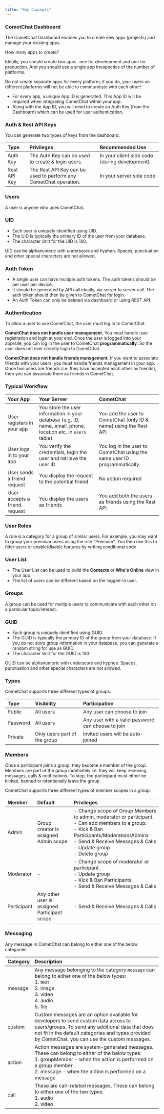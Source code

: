 ```yaml
---
title: "Key Concepts"
---
```


### **CometChat Dashboard**

The CometChat Dashboard enables you to create new apps (projects) and manage your existing apps.

<Note>
How many apps to create?

Ideally, you should create two apps- one for development and one for production. And you should use a single app irrespective of the number of platforms.

Do not create separate apps for every platform; if you do, your users on different platforms will not be able to communicate with each other!

</Note>

* For every app, a unique App ID is generated. This App ID will be required when integrating CometChat within your app.
* Along with the App ID, you will need to create an Auth Key (from the Dashboard) which can be used for user authentication.

### **Auth & Rest API Keys**

You can generate two types of keys from the dashboard.

| Type         | Privileges                                                       | Recommended Use                               |
| :------------ | :---------------------------------------------------------------- | :--------------------------------------------- |
| Auth Key     | The Auth Key can be used to create & login users.                | In your client side code (during development) |
| Rest API Key | The Rest API Key can be used to perform any CometChat operation. | In your server side code                      |

### **Users**

A user is anyone who uses CometChat.

### **UID**

* Each user is uniquely identified using UID.
* The UID is typically the primary ID of the user from your database.
* The character limit for the UID is 100.

<Warning>

UID can be alphanumeric with underscore and hyphen. Spaces, punctuation and other special characters are not allowed.

</Warning>

### **Auth Token**

* A single user can have multiple auth tokens. The auth tokens should be per user per device.
* It should be generated by API call ideally, via server to server call. The auth token should then be given to CometChat for login.
* An Auth Token can only be deleted via dashboard or using REST API.

### **Authentication**

To allow a user to use CometChat, the user must log in to CometChat.

**CometChat does not handle user management.** You must handle user registration and login at your end. Once the user is logged into your app/site, you can log in the user to CometChat **programmatically**. So the user does not ever directly login to CometChat.

**CometChat does not handle friends management.** If you want to associate friends with your users, you must handle friends management in your app. Once two users are friends (i.e. they have accepted each other as friends), then you can associate them as friends in CometChat.

### **Typical Workflow**

| Your App                      | Your Server                                                                                                   | CometChat                                                                |
| :----------------------------- | :------------------------------------------------------------------------------------------------------------- | :------------------------------------------------------------------------ |
| User registers in your app    | You store the user information in your database (e.g. ID, name, email, phone, location etc. in `users` table) | You add the user to CometChat (only ID & name) using the Rest API        |
| User logs in to your app      | You verify the credentials, login the user and retrieve the user ID                                           | You log in the user to CometChat using the same user ID programmatically |
| User sends a friend request   | You display the request to the potential friend                                                               | No action required                                                       |
| User accepts a friend request | You display the users as friends                                                                              | You add both the users as friends using the Rest API                     |

### **User Roles**

A role is a category for a group of similar users. For example, you may want to group your premium users using the role "Premium". You then use this to filter users or enable/disable features by writing conditional code.

### **User List**

* The User List can be used to build the **Contacts** or **Who's Online** view in your app.
* The list of users can be different based on the logged-in user.

### **Groups**

A group can be used for multiple users to communicate with each other on a particular topic/interest.

### **GUID**

* Each group is uniquely identified using GUID.
* The GUID is typically the primary ID of the group from your database. If you do not store group information in your database, you can generate a random string for use as GUID.
* The character limit for the GUID is 100.

<Warning>

GUID can be alphanumeric with underscore and hyphen. Spaces, punctuation and other special characters are not allowed.

</Warning>

### **Types**

CometChat supports three different types of groups:

| Type     | Visibility                   | Participation                                     |
| :-------- | :---------------------------- | :------------------------------------------------- |
| Public   | All users                    | Any user can choose to join                       |
| Password | All users                    | Any user with a valid password can choose to join |
| Private  | Only users part of the group | Invited users will be auto-joined                 |

### **Members**

Once a participant joins a group, they become a member of the group. Members are part of the group indefinitely i.e. they will keep receiving messages, calls & notifications. To stop, the participant must either be kicked, banned or intentionally leave the group.

CometChat supports three different types of member scopes in a group:

| Member      | Default                                      | Privileges                                                                                                                                                                                                    |
| :----------- | :-------------------------------------------- | :------------------------------------------------------------------------------------------------------------------------------------------------------------------------------------------------------------- |
| Admin       | Group creator is assigned Admin scope        | - Change scope of Group Members to admin, moderator or participant. <br/>- Can add members to a group. <br/>- Kick & Ban Participants/Moderators/Admins <br/>- Send & Receive Messages & Calls <br/>- Update group <br/>- Delete group |
| Moderator   | -                                            | - Change scope of moderator or participant. <br/>- Update group <br/>- Kick & Ban Participants <br/>- Send & Receive Messages & Calls                                                                                        |
| Participant | Any other user is assigned Participant scope | - Send & Receive Messages & Calls                                                                                                                                                                             |

### **Messaging**

Any message in CometChat can belong to either one of the below categories

| Category | Description                                                                                                                                                                                                                                  |
| :-------- | :-------------------------------------------------------------------------------------------------------------------------------------------------------------------------------------------------------------------------------------------- |
| message  | Any message belonging to the category `message` can belong to either one of the below types:<br/>1. text<br/>2. image<br/>3. video<br/>4. audio<br/>5. file                                                                                                      |
| custom   | Custom messages are an option available for developers to send custom data across to users/groups. To send any additional data that does not fit in the default categories and types provided by CometChat, you can use the custom messages. |
| action   | Action messages are system-generated messages. These can belong to either of the below types:<br/>1. groupMember - when the action is performed on a group member<br/>2. message - when the action is performed on a message                         |
| call     | These are call-related messages. These can belong to either one of the two types:<br/>1. audio<br/>2. video                                                                                                                                          |
